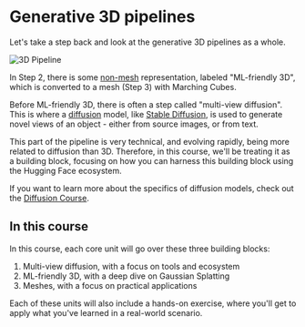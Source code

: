 # Generative 3D pipelines

Let's take a step back and look at the generative 3D pipelines as a whole.

![3D Pipeline](https://huggingface.co/datasets/huggingface/documentation-images/resolve/main/ml-for-3d-course/3d-pipeline.png?download=true)

In Step 2, there is some [non-mesh](non-meshes.mdx) representation, labeled "ML-friendly 3D", which is converted to a mesh (Step 3) with Marching Cubes.

Before ML-friendly 3D, there is often a step called "multi-view diffusion". This is where a [diffusion](https://huggingface.co/docs/diffusers/en/index) model, like [Stable Diffusion](https://huggingface.co/spaces/stabilityai/stable-diffusion), is used to generate novel views of an object - either from source images, or from text.

This part of the pipeline is very technical, and evolving rapidly, being more related to diffusion than 3D. Therefore, in this course, we'll be treating it as a building block, focusing on how you can harness this building block using the Hugging Face ecosystem.

If you want to learn more about the specifics of diffusion models, check out the [Diffusion Course](https://huggingface.co/learn/diffusion-course/en/unit0/1).

## In this course

In this course, each core unit will go over these three building blocks:

1. Multi-view diffusion, with a focus on tools and ecosystem
2. ML-friendly 3D, with a deep dive on Gaussian Splatting
3. Meshes, with a focus on practical applications

Each of these units will also include a hands-on exercise, where you'll get to apply what you've learned in a real-world scenario.
